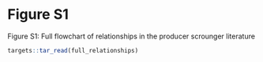 # Figure S1

Figure S1: Full flowchart of relationships in the producer scrounger literature

```r
targets::tar_read(full_relationships)
```

